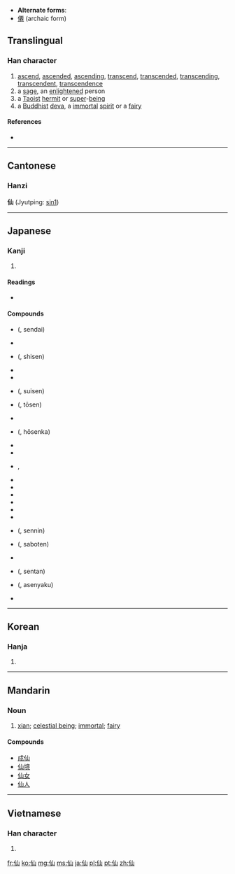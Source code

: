 * '''Alternate forms''':
* [[僊]] (archaic form)
==Translingual==
{{stroke order}}

===Han character===
{{Han char|rn=9|rad=人|as=03|sn=5|four=2227<sub>0</sub>|canj=人山 (OU)}}

# [[ascend]], [[ascended]], [[ascending]], [[transcend]], [[transcended]], [[transcending]], [[transcendent]], [[transcendence]]
# a [[sage]], an [[enlightened]] person
# a [[Taoist]] [[hermit]] or [[super]]-[[being]]
# a [[Buddhist]] [[deva]], a [[immortal]] [[spirit]] or a [[fairy]]

====References====
* {{Han ref|kx=0092.130|dkj=00374|dj=0196.030|hdz=10114.030|uh=4ED9|ud=20185|bh=A550|bd=42320}}

----

==Cantonese==
===Hanzi===
'''仙''' (Jyutping: [[sin1]])

----

==Japanese==
===Kanji===
{{ja-kanji|grade=c|rs=人03}}

# {{defn|lang=ja|sort=人03}}

====Readings====
* {{ja-readings|on={{l|ja|せん}} ([[sen]])|kun={{l|ja|やまびと}} ([[yamabito]]), {{l|ja|せんにん}} ([[sennin]]), {{l|ja|せんと}} ([[sento]])}}

====Compounds====
* {{l|ja|仙台}} ({{l|ja|せんだい}}, sendai)
* {{l|ja|歌仙}}
* {{l|ja|詩仙}} ({{l|ja|しせん}}, shisen)
* {{l|ja|酒仙}}
* {{l|ja|神仙}}
* {{l|ja|水仙}} ({{l|ja|すいせん}}, suisen)
* {{l|ja|登仙}} ({{l|ja|とうせん}}, tōsen)
* {{l|ja|銘仙}}
* {{l|ja|鳳仙花}} ({{l|ja|ほうせんか}}, hōsenka)
* {{l|ja|仙花紙}}
* {{l|ja|仙界}}
* {{l|ja|仙境}}, {{l|ja|仙郷}}
* {{l|ja|仙窟}}
* {{l|ja|仙骨}}
* {{l|ja|三仙叉}}
* {{l|ja|画仙紙}}
* {{l|ja|仙術}}
* {{l|ja|仙女}}
* {{l|ja|仙人}} ({{l|ja|せんにん}}, sennin)
* {{l|ja|仙人掌}} ({{l|ja|さぼてん}}, saboten)
* {{l|ja|仙台侯}}
* {{l|ja|仙丹}} ({{l|ja|せんたん}}, sentan)
* {{l|ja|阿仙薬}} ({{l|ja|あせんやく}}, asenyaku)
* {{l|ja|仙薬}}

----

==Korean==

===Hanja===
{{ko-hanja|hangeul=[[선]]|rv=seon|mr=sŏn}}

# {{defn|lang=ko|sort=人03}}

----

==Mandarin==

===Noun===
{{cmn-noun|ts|pin=xiān|pint=xian1|rs=人03}}

# [[w:xian (Daoist immortal)|xian]]; [[celestial being]]; [[immortal]]; [[fairy]]

====Compounds====
* [[成仙]]
* [[仙境]]
* [[仙女]]
* [[仙人]]

----

==Vietnamese==

===Han character===
{{vi-hantu|[[tiên]]|rs=人03}}

# {{defn|lang=vi|sort=人03}}

[[fr:仙]]
[[ko:仙]]
[[mg:仙]]
[[ms:仙]]
[[ja:仙]]
[[pl:仙]]
[[pt:仙]]
[[zh:仙]]